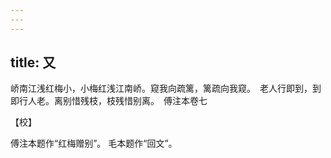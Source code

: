 ```yaml
---
---
---
```

title: 又
---







峤南江浅红梅小，小梅红浅江南峤。窥我向疏篱，篱疏向我窥。　老人行即到，到即行人老。离别惜残枝，枝残惜别离。　傅注本卷七





【校】


傅注本题作“红梅赠别”。 毛本题作“回文”。